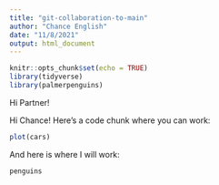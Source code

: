 ```yaml
---
title: "git-collaboration-to-main"
author: "Chance English"
date: "11/8/2021"
output: html_document
---
```


```r
knitr::opts_chunk$set(echo = TRUE)
library(tidyverse)
library(palmerpenguins)
```

Hi Partner!

Hi Chance! Here's a code chunk where you can work:
```r

plot(cars)


```

And here is where I will work:
```r
penguins
```

